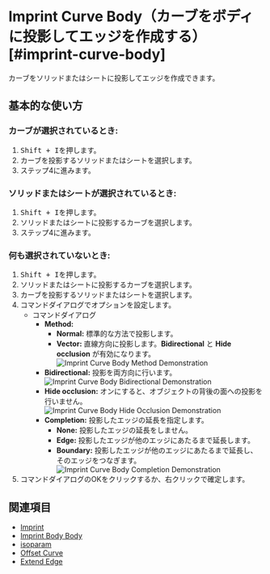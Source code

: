 
# Imprint Curve Body（カーブをボディに投影してエッジを作成する）[#imprint-curve-body]

<Reference shortcut="Shift + I" command="Imprint" button="提案コマンドメニュー内"  buttonIcon='button-imprint' />

カーブをソリッドまたはシートに投影してエッジを作成できます。

## 基本的な使い方

### カーブが選択されているとき:

1. <kbd>Shift + I</kbd>を押します。
2. カーブを投影するソリッドまたはシートを選択します。
3. ステップ4に進みます。

### ソリッドまたはシートが選択されているとき:

1. <kbd>Shift + I</kbd>を押します。
2. ソリッドまたはシートに投影するカーブを選択します。
3. ステップ4に進みます。

### 何も選択されていないとき:

1. <kbd>Shift + I</kbd>を押します。
2. ソリッドまたはシートに投影するカーブを選択します。
3. カーブを投影するソリッドまたはシートを選択します。
4. コマンドダイアログでオプションを設定します。
     - <Kst>コマンドダイアログ</Kst>
          - **Method:**
               - **Normal:** 標準的な方法で投影します。
               - **Vector:** 直線方向に投影します。**Bidirectional** と **Hide occlusion** が有効になります。
               ![Imprint Curve Body Method Demonstration](/img/imprint-curve-body-method.png)
          - **Bidirectional:** 投影を両方向に行います。
               ![Imprint Curve Body Bidirectional Demonstration](/img/imprint-curve-body-bidirectional.png)
          - **Hide occlusion:** オンにすると、オブジェクトの背後の面への投影を行いません。
               ![Imprint Curve Body Hide Occlusion Demonstration](/img/imprint-curve-body-hide-occlusion.png)
          - **Completion:** 投影したエッジの延長を指定します。
               - **None:** 投影したエッジの延長をしません。
               - **Edge:** 投影したエッジが他のエッジにあたるまで延長します。
               - **Boundary:** 投影したエッジが他のエッジにあたるまで延長し、そのエッジをつなぎます。
               ![Imprint Curve Body Completion Demonstration](/img/imprint-curve-body-completion.png)
5. コマンドダイアログのOKをクリックするか、右クリックで確定します。


## 関連項目
- [Imprint](imprint)
- [Imprint Body Body](imprint-body-body)
- [isoparam](isoparam)
- [Offset Curve](offset-curve)
- [Extend Edge](extend-edge)
